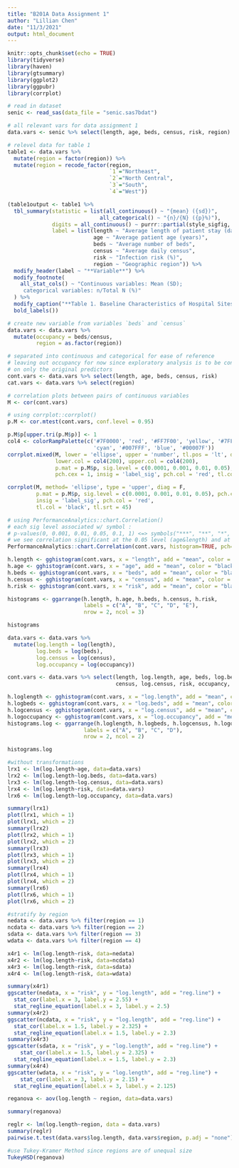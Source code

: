 ```yaml
---
title: "B201A Data Assignment 1"
author: "Lillian Chen"
date: "11/3/2021"
output: html_document
---
```


```r
knitr::opts_chunk$set(echo = TRUE)
library(tidyverse)
library(haven)
library(gtsummary)
library(ggplot2)
library(ggpubr)
library(corrplot)
```



```r

# read in dataset
senic <- read_sas(data_file = "senic.sas7bdat")

# all relevant vars for data assignment 1
data.vars <- senic %>% select(length, age, beds, census, risk, region)

```


```r

# relevel data for table 1
table1 <- data.vars %>% 
  mutate(region = factor(region)) %>% 
  mutate(region = recode_factor(region, 
                                `1`="Northeast", 
                                `2`="North Central", 
                                `3`="South", 
                                `4`="West"))

(table1output <- table1 %>% 
  tbl_summary(statistic = list(all_continuous() ~ "{mean} ({sd})",
                             all_categorical() ~ "{n}/{N} ({p}%)"),
              digits = all_continuous() ~ purrr::partial(style_sigfig, digits = 3),
              label = list(length ~ "Average length of patient stay (days)",
                           age ~ "Average patient age (years)",
                           beds ~ "Average number of beds",
                           census ~ "Average daily census",
                           risk ~ "Infection risk (%)",
                           region ~ "Geographic region")) %>% 
  modify_header(label ~ "**Variable**") %>%
  modify_footnote(
    all_stat_cols() ~ "Continuous variables: Mean (SD);
     categorical variables: n/Total N (%)"
  ) %>%
  modify_caption("**Table 1. Baseline Characteristics of Hospital Sites**") %>%
  bold_labels())

```


```r

# create new variable from variables `beds` and `census`
data.vars <- data.vars %>%
  mutate(occupancy = beds/census,
         region = as.factor(region)) 

# separated into continuous and categorical for ease of reference
# leaving out occupancy for now since exploratory analysis is to be conducted
# on only the original predictors
cont.vars <- data.vars %>% select(length, age, beds, census, risk)
cat.vars <- data.vars %>% select(region)

# correlation plots between pairs of continuous variables
M <- cor(cont.vars)

# using corrplot::corrplot()
p.M <- cor.mtest(cont.vars, conf.level = 0.95)

p.M$p[upper.tri(p.M$p)] <- 1
col4 <- colorRampPalette(c('#7F0000', 'red', '#FF7F00', 'yellow', '#7FFF7F',
                           'cyan', '#007FFF', 'blue', '#00007F'))
corrplot.mixed(M, lower = 'ellipse', upper = 'number', tl.pos = 'lt', diag = 'n',
               lower.col = col4(200), upper.col = col4(200),
               p.mat = p.M$p, sig.level = c(0.0001, 0.001, 0.01, 0.05), 
               pch.cex = 1, insig = 'label_sig', pch.col = 'red', tl.col = 'black', tl.srt = 45)

corrplot(M, method= 'ellipse', type = 'upper', diag = F, 
         p.mat = p.M$p, sig.level = c(0.0001, 0.001, 0.01, 0.05), pch.cex = 0.9,
         insig = 'label_sig', pch.col = 'red',
         tl.col = 'black', tl.srt = 45)

# using PerformanceAnalytics::chart.Correlation()
# each sig level associated w/ symbol : 
# p-values(0, 0.001, 0.01, 0.05, 0.1, 1) <=> symbols("***", "**", "*", ".", " ")
# we see correlation significant at the 0.05 level (age&length) and at the <.001 level
PerformanceAnalytics::chart.Correlation(cont.vars, histogram=TRUE, pch=16)

h.length <- gghistogram(cont.vars, x = "length", add = "mean", color = "black", fill = "grey", add_density = T)
h.age <- gghistogram(cont.vars, x = "age", add = "mean", color = "black", fill = "grey", add_density = T)
h.beds <- gghistogram(cont.vars, x = "beds", add = "mean", color = "black", fill = "grey", add_density = T)
h.census <- gghistogram(cont.vars, x = "census", add = "mean", color = "black", fill = "grey", add_density = T)
h.risk <- gghistogram(cont.vars, x = "risk", add = "mean", color = "black", fill = "grey", add_density = T)

histograms <- ggarrange(h.length, h.age, h.beds, h.census, h.risk,
                        labels = c("A", "B", "C", "D", "E"),
                        nrow = 2, ncol = 3)

histograms

```


```r

data.vars <- data.vars %>% 
  mutate(log.length = log(length),
         log.beds = log(beds),
         log.census = log(census),
         log.occupancy = log(occupancy))

cont.vars <- data.vars %>% select(length, log.length, age, beds, log.beds, 
                                  census, log.census, risk, occupancy, log.occupancy)

h.loglength <- gghistogram(cont.vars, x = "log.length", add = "mean", color = "black", fill = "grey")
h.logbeds <- gghistogram(cont.vars, x = "log.beds", add = "mean", color = "black", fill = "grey")
h.logcensus <- gghistogram(cont.vars, x = "log.census", add = "mean", color = "black", fill = "grey")
h.logoccupancy <- gghistogram(cont.vars, x = "log.occupancy", add = "mean", color = "black", fill = "grey")
histograms.log <- ggarrange(h.loglength, h.logbeds, h.logcensus, h.logoccupancy,
                        labels = c("A", "B", "C", "D"),
                        nrow = 2, ncol = 2)

histograms.log

```

```r

#without transformations
lrx1 <- lm(log.length~age, data=data.vars)
lrx2 <- lm(log.length~log.beds, data=data.vars)
lrx3 <- lm(log.length~log.census, data=data.vars)
lrx4 <- lm(log.length~risk, data=data.vars)
lrx6 <- lm(log.length~log.occupancy, data=data.vars)

summary(lrx1)
plot(lrx1, which = 1)
plot(lrx1, which = 2)
summary(lrx2)
plot(lrx2, which = 1)
plot(lrx2, which = 2)
summary(lrx3)
plot(lrx3, which = 1)
plot(lrx3, which = 2)
summary(lrx4)
plot(lrx4, which = 1)
plot(lrx4, which = 2)
summary(lrx6)
plot(lrx6, which = 1)
plot(lrx6, which = 2)

```
```r

#stratify by region
nedata <- data.vars %>% filter(region == 1)
ncdata <- data.vars %>% filter(region == 2)
sdata <- data.vars %>% filter(region == 3)
wdata <- data.vars %>% filter(region == 4)

x4r1 <- lm(log.length~risk, data=nedata)
x4r2 <- lm(log.length~risk, data=ncdata)
x4r3 <- lm(log.length~risk, data=sdata)
x4r4 <- lm(log.length~risk, data=wdata)

summary(x4r1)
ggscatter(nedata, x = "risk", y = "log.length", add = "reg.line") +
  stat_cor(label.x = 3, label.y = 2.55) +
  stat_regline_equation(label.x = 3, label.y = 2.5)
summary(x4r2)
ggscatter(ncdata, x = "risk", y = "log.length", add = "reg.line") +
  stat_cor(label.x = 1.5, label.y = 2.325) +
  stat_regline_equation(label.x = 1.5, label.y = 2.3)
summary(x4r3)
ggscatter(sdata, x = "risk", y = "log.length", add = "reg.line") +
    stat_cor(label.x = 1.5, label.y = 2.325) +
  stat_regline_equation(label.x = 1.5, label.y = 2.3)
summary(x4r4)
ggscatter(wdata, x = "risk", y = "log.length", add = "reg.line") +
    stat_cor(label.x = 3, label.y = 2.15) +
  stat_regline_equation(label.x = 3, label.y = 2.125)

```


```r

reganova <- aov(log.length ~ region, data=data.vars)

summary(reganova)

reglr <- lm(log.length~region, data = data.vars)
summary(reglr)
pairwise.t.test(data.vars$log.length, data.vars$region, p.adj = "none")

#use Tukey-Kramer Method since regions are of unequal size
TukeyHSD(reganova)


```

